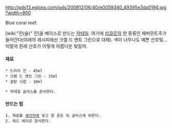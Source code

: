 http://pds13.egloos.com/pds/200812/06/40/e0059340_49395e3da0194.jpg?width=800

Blue coral reef.

[wiki:"진(술)" 진]을 베이스로 만드는 [[칵테일]]. 여기에 [[리큐르]]의 한 종류인 페퍼민트주가 들어간다(아래의 레시피에선 크렘 드 멘트 그린으로 대체). 색이 너무나도 예쁜 산호빛...이랄까 원래 산호가 이렇게 아름다운 빛일까.

==== 재료 ====
 * 드라이 진 - 45ml
 * 크렘 드 멘트 그린 - 15ml
 * 설탕 시럽 - 10ml

 * 칵테일 글라스를 준비한다. 

==== 만드는 법 ====
 1. 재료를 [[셰이커]]에 넣고 잘 흔든 뒤 글라스에 따른다.
 2. 레드 체리로 장식한다.
